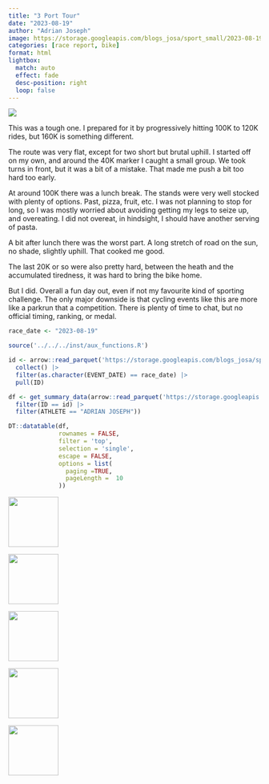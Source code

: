 ```yaml
---
title: "3 Port Tour"
date: "2023-08-19"
author: "Adrian Joseph"
image: https://storage.googleapis.com/blogs_josa/sport_small/2023-08-19_3_PORT_TOUR/img/01.png
categories: [race report, bike]
format: html
lightbox:
  match: auto
  effect: fade
  desc-position: right
  loop: false
---
```

![](https://storage.googleapis.com/blogs_josa/sport_small/2023-08-19_3_PORT_TOUR/img/01.png)

This was a tough one. I prepared for it by progressively hitting 100K to 120K rides, but 160K is something different.

The route was very flat, except for two short but brutal uphill. I started off on my own, and around the 40K marker I caught a small group. We took turns in front, but it was a bit of a mistake. That made me push a bit too hard too early.

At around 100K there was a lunch break. The stands were very well stocked with plenty of options. Past, pizza, fruit, etc. I was not planning to stop for long, so I was mostly worried about avoiding getting my legs to seize up, and overeating. I did not overeat, in hindsight, I should have another serving of pasta.

A bit after lunch there was the worst part. A long stretch of road on the sun, no shade, slightly uphill. That cooked me good.

The last 20K or so were also pretty hard, between the heath and the accumulated tiredness, it was hard to bring the bike home.

But I did. Overall a fun day out, even if not my favourite kind of sporting challenge. The only major downside is that cycling events like this are more like a parkrun that a competition. There is plenty of time to chat, but no official timing, ranking, or medal.

```r
race_date <- "2023-08-19"

source('../../../inst/aux_functions.R')

id <- arrow::read_parquet('https://storage.googleapis.com/blogs_josa/sport/parquets/main_dataset.parquet') |>
  collect() |>
  filter(as.character(EVENT_DATE) == race_date) |>
  pull(ID)

df <- get_summary_data(arrow::read_parquet('https://storage.googleapis.com/blogs_josa/sport/parquets/all_results.parquet') |>
  filter(ID == id) |>
  filter(ATHLETE == "ADRIAN JOSEPH"))

DT::datatable(df,
              rownames = FALSE,
              filter = 'top',
              selection = 'single',
              escape = FALSE,
              options = list(
                paging =TRUE,
                pageLength =  10
              ))
```




::: {layout-ncol=4}
![](https://storage.googleapis.com/blogs_josa/sport_small/2023-08-19_3_PORT_TOUR/img/00.png){ width="100" group="hi" }

![](https://storage.googleapis.com/blogs_josa/sport_small/2023-08-19_3_PORT_TOUR/img/01.png){ width="100" group="hi" }

![](https://storage.googleapis.com/blogs_josa/sport_small/2023-08-19_3_PORT_TOUR/img/02.png){ width="100" group="hi" }

![](https://storage.googleapis.com/blogs_josa/sport_small/2023-08-19_3_PORT_TOUR/img/04.png){ width="100" group="hi" }

![](https://storage.googleapis.com/blogs_josa/sport_small/2023-08-19_3_PORT_TOUR/img/05.png){ width="100" group="hi" }


:::
